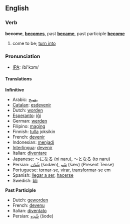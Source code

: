 ==English==
=== Verb ===
'''become''', '''[[becomes]]''', past '''[[became]]''', past participle '''[[become]]'''

# come to be; [[turn into]]

=== Pronunciation ===
*[[w:IPA|IPA]]: /bi'kɔm/

==== Translations ====

'''Infinitive'''

*Arabic: [[يصبح]]
*[[Catalan]]: [[esdevenir]]
*Dutch: [[worden]]
*[[Esperanto]]: [[iĝi]]
*German: [[werden]]
*Filipino: [[magíng]]
*Finnish: [[tulla]] joksikin
*French: [[devenir]]
*Indonesian: [[jadi|menjadi]]
*[[Interlingua]]: [[devenir]]
*Italian: [[diventare]]
*Japanese: ～に[[なる]] (ni naru), ～と[[なる]] (to naru)
*Persian: [[شُدَن]] (šodæn), [[شَو]] (šæv) (Present Tense)
*Portuguese: [[tornar]]-se, [[virar]], [[transformar]]-se em
*Spanish: [[llegar a ser]], [[hacer]]se
*Swedish: [[bli]]

'''Past Participle'''
*Dutch: [[geworden]]
*French: [[devenu]]
*Italian: [[diventato]]
*Persian: [[شُدِه]] (šode)